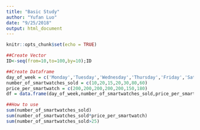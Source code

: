 ---
title: "Basic Study"
author: "Yufan Luo"
date: "9/25/2018"
output: html_document
---

```{r setup, include=FALSE}
knitr::opts_chunk$set(echo = TRUE)
```

```{r}
##Create Vector
ID<-seq(from=10,to=100,by=10);ID
```
```{r}
##Create Dataframe
day_of_week = c('Monday','Tuesday','Wednesday','Thursday','Friday','Saturday','Sunday')
number_of_smartwatches_sold = c(10,20,15,20,30,80,60)
price_per_smartwatch = c(200,200,200,200,200,150,180)
df = data.frame(day_of_week,number_of_smartwatches_sold,price_per_smartwatch);df
```
```{r}
##How to use
sum(number_of_smartwatches_sold)
sum(number_of_smartwatches_sold*price_per_smartwatch)
sum(number_of_smartwatches_sold>25)
```

